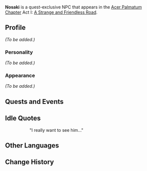 {{Meta
<!-- Remove this template after adding the missing info -->
|missing_NPC_profile  = yes
}}
{{Character Infobox
|type             = Quest NPC
|image            = NPC Nosaki.png
|region           = Inazuma
}}
'''Nosaki''' is a quest-exclusive NPC that appears in the [[Acer Palmatum Chapter]] Act I: [[A Strange and Friendless Road]].

==Profile==
<!-- Detailed story/lore information goes here. -->
''(To be added.)''

===Personality===
''(To be added.)''

===Appearance===
<!-- Keep appearance section short and concise. Limit to 2 paragraphs with 3-4 sentences each. -->
''(To be added.)''

==Quests and Events==
{{Quests and Events}}

==Idle Quotes==
{{Dialogue start}}
:: {{A|vo wylq101 7 nozaki 01.ogg}} "I really want to see him..."
{{Dialogue end}}

==Other Languages==
{{Other Languages
|default_hidden = 1
|en      = Nosaki
|zhs     = 野崎
|zhs_rm  = Yěqí
|zht     = 野崎
|zht_rm  = Yěqí
|ja      = 野崎
|ja_rm   = Nosaki
|ko      = 노자키
|ko_rm   = Nojaki
|es      = Nosaki
|fr      = Nosaki
|ru      = Носаки
|th      = Nosaki
|vi      = Nosaki
|de      = Nosaki
|id      = Nosaki
|pt      = Nosaki
|tr      = Nosaki
|it      = Nosaki
}}

==Change History==
{{Change History|2.8}}
<!--
==References==
{{Reflist}}
-->